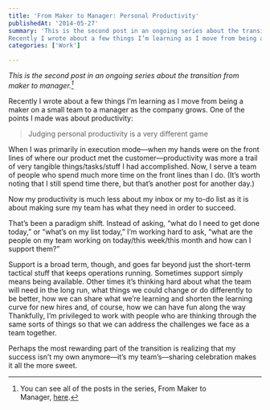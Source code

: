 ```yaml
---
title: 'From Maker to Manager: Personal Productivity'
publishedAt: '2014-05-27'
summary: 'This is the second post in an ongoing series about the transition from maker to manager.[^1]
Recently I wrote about a few things I’m learning as I move from being a maker on a small team to a manager...'
categories: ['Work']

---
```


*This is the second post in an ongoing series about the transition from maker to manager.[^1]*

Recently I wrote about a few things I’m learning as I move from being a maker on a small team to a manager as the company grows. One of the points I made was about productivity:

> Judging personal productivity is a very different game

When I was primarily in execution mode—when my hands were on the front lines of where our product met the customer—productivity was more a trail of very tangible things/tasks/stuff I had accomplished. Now, I serve a team of people who spend much more time on the front lines than I do. (It’s worth noting that I still spend time there, but that’s another post for another day.)

Now my productivity is much less about my inbox or my to-do list as it is about making sure my team has what they need in order to succeed.

That’s been a paradigm shift. Instead of asking, “what do I need to get done today,” or “what’s on my list today,” I’m working hard to ask, “what are the people on my team working on today/this week/this month and how can I support them?”

Support is a broad term, though, and goes far beyond just the short-term tactical stuff that keeps operations running. Sometimes support simply means being available. Other times it’s thinking hard about what the team will need in the long run, what things we could change or do differently to be better, how we can share what we’re learning and shorten the learning curve for new hires and, of course, how we can have fun along the way Thankfully, I’m privileged to work with people who are thinking through the same sorts of things so that we can address the challenges we face as a team together.

Perhaps the most rewarding part of the transition is realizing that my success isn’t my own anymore—it’s my team’s—sharing celebration makes it all the more sweet.

[^1]: You can see all of the posts in the series, From Maker to Manager, [here](https://ericdodds.com/series-from-maker-to-manager/).

